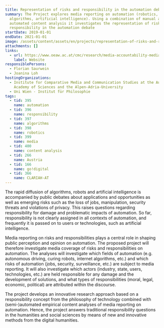 ```yaml
---
title: Representation of risks and responsibility in the automation debate (MARA)
summary: The Project explores media reporting on automation (robotics,
  algorithms, artificial intelligence). Using a combination of manual and
  automated content analysis it investigates the representation of risks and
  responsibility in the automation debate
startDate: 2019-01-01
endDate: 2021-01-01
image: /assets/content/assets/en/projects/representation-of-risks-and-responsibility-in-the-automation-debate-mara/mara_automatisierung_bild.jpg
attachments: []
links:
  - url: https://www.oeaw.ac.at/cmc/research/media-accountability-media-change/media-ethics-and-media-accountability/triple-a-algorithms-automation-accountability/risks-and-responsibility-in-the-automation-debate-mara/
    label: Website
responsiblePersons:
  - Florian Saurwein
  - Joanina Loh
hostingOrganizations:
  - Institute for Comparative Media and Communication Studies at the Austrian
    Academy of Sciences and the Alpen-Adria-University
  - Uni Wien - Institut für Philosophie
tags:
  - tid: 395
    name: automation
  - tid: 396
    name: responsibility
  - tid: 397
    name: algorithms
  - tid: 398
    name: robotics
  - tid: 399
    name: media
  - tid: 400
    name: content analysis
  - tid: 266
    name: Austria
  - tid: 166
    name: go!digital
  - tid: 366
    name: CLARIAH-AT
---
```

The rapid diffusion of algorithms, robots and artificial intelligence is accompanied by public debates about applications and opportunities as well as emerging risks such as the loss of jobs, manipulation, security threats and violations of privacy. This raises questions regarding responsibility for damage and problematic impacts of automation. So far, responsibility is not clearly assigned in all contexts of automation, and frequently it is passed on to users or technologies, such as artificial intelligence.

Media reporting on risks and responsibilities plays a central role in shaping public perception and opinion on automation. The proposed project will therefore investigate media coverage of risks and responsibilities on automation. The analyses will investigate which fields of automation (e.g. autonomous driving, curing robots, internet algorithms, etc.) and which risks of automation (jobs, security, surveillance, etc.) are subject to media reporting. It will also investigate which actors (industry, state, users, technologies, etc.) are held responsible for any damage and the development of solutions, and what types of responsibilities (moral, legal, economic, political) are attributed within the discourse.

The project develops an innovative research approach based on a responsibility concept from the philosophy of technology combined with (semi-)automated empirical content analyses of media reporting on automation. Hence, the project answers traditional responsibility questions in the humanities and social sciences by means of new and innovative methods from the digital humanities.
